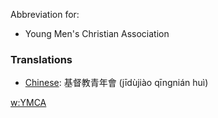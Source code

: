 Abbreviation for:

*Young Men's Christian Association

===Translations===
* [[Chinese]]: 基督教青年會 (jīdùjiào qīngnián huì)

[[w:YMCA]]